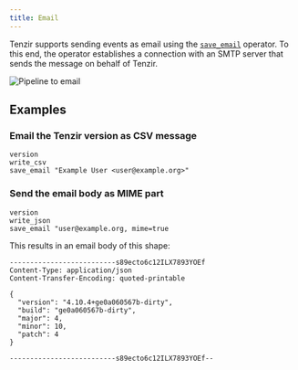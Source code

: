 ```yaml
---
title: Email
---
```


Tenzir supports sending events as email using the
[`save_email`](../../reference/operators/save_email) operator. To this end, the
operator establishes a connection with an SMTP server that sends the message on
behalf of Tenzir.

![Pipeline to email](email.svg)

## Examples

### Email the Tenzir version as CSV message

```tql
version
write_csv
save_email "Example User <user@example.org>"
```

### Send the email body as MIME part

```tql
version
write_json
save_email "user@example.org, mime=true
```

This results in an email body of this shape:

```
--------------------------s89ecto6c12ILX7893YOEf
Content-Type: application/json
Content-Transfer-Encoding: quoted-printable

{
  "version": "4.10.4+ge0a060567b-dirty",
  "build": "ge0a060567b-dirty",
  "major": 4,
  "minor": 10,
  "patch": 4
}

--------------------------s89ecto6c12ILX7893YOEf--
```
